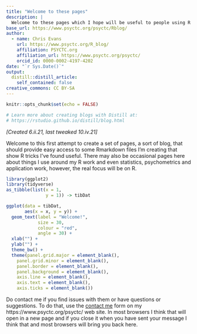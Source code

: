 ```yaml
---
title: "Welcome to these pages"
description: |
  Welcome to these pages which I hope will be useful to people using R to analyse data.
base_url: https://www.psyctc.org/psyctc/Rblog/  
author:
  - name: Chris Evans
    url: https://www.psyctc.org/R_blog/
    affiliation: PSYCTC.org
    affiliation_url: https://www.psyctc.org/psyctc/
    orcid_id: 0000-0002-4197-4202
date: "`r Sys.Date()`"
output: 
  distill::distill_article:
    self_contained: false
creative_commons: CC BY-SA    
---
```


```r
knitr::opts_chunk$set(echo = FALSE)

# Learn more about creating blogs with Distill at:
# https://rstudio.github.io/distill/blog.html

```
*[Created 6.ii.21, last tweaked 10.iv.21]*

Welcome to this first attempt to create a set of pages, a sort of blog, that should provide easy access to some Rmarkdown files I'm creating that show R tricks I've found useful.  There may also be occasional pages here about things I use around my R work and even statistics, psychometrics and application work, however, the real focus will be on R.  

```r
library(ggplot2)
library(tidyverse)
as_tibble(list(x = 1,
               y = 1)) -> tibDat

ggplot(data = tibDat,
       aes(x = x, y = y)) +
  geom_text(label = "Welcome!",
            size = 30,
            colour = "red",
            angle = 30) +
  xlab("") +
  ylab("") +
  theme_bw() +
  theme(panel.grid.major = element_blank(),
    panel.grid.minor = element_blank(),
    panel.border = element_blank(),
    panel.background = element_blank(),
    axis.line = element_blank(),
    axis.text = element_blank(),
    axis.ticks = element_blank()) 
```

Do contact me if you find issues with them or have questions or suggestions.  To do that, use the [contact me](https://www.psyctc.org/psyctc/contact-me/) form on my https://www.psyctc.org/psyctc/ web site.  In most browsers I think that will open in a new page and if you close it when you have sent your message I think that and most browsers will bring you back here.





